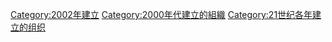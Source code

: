 {{Commonscat|Organizations established in 2002}}
{{Cat topic in year|topic=建立的組織|year=2002}}
[[Category:2002年建立|Category:2002年建立]]
[[Category:2000年代建立的組織|Category:2000年代建立的組織]]
[[Category:21世纪各年建立的组织|Category:21世纪各年建立的组织]]